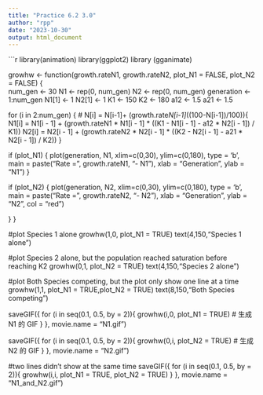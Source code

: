 ```yaml
---
title: "Practice 6.2 3.0"
author: "rpp"
date: "2023-10-30"
output: html_document
---
```


```r
library(animation)
library(ggplot2)
library (gganimate)


growhw <- function(growth.rateN1, growth.rateN2, plot_N1 = FALSE, plot_N2 = FALSE) {  
  num_gen <- 30
  N1 <- rep(0, num_gen)
  N2 <- rep(0, num_gen)
  generation <- 1:num_gen
  N1[1] <- 1
  N2[1] <- 1
  K1 <- 150
  K2 <- 180
  a12 <- 1.5
  a21 <- 1.5
  
  for (i in 2:num_gen) {
    # N[i]  = N[i-1]+ (growth.rate*N[i-1]*((100-N[i-1])/100)){
    N1[i] = N1[i - 1] + (growth.rateN1 * N1[i - 1] * ((K1 - N1[i - 1] - a12 * N2[i - 1]) / K1))
    N2[i] = N2[i - 1] + (growth.rateN2 * N2[i - 1] * ((K2 - N2[i - 1] - a21 * N2[i - 1]) / K2))
  }
  
  
  if (plot_N1) {
    plot(generation, N1, xlim=c(0,30), ylim=c(0,180), type = 'b', 
         main = paste("Rate =", growth.rateN1, "- N1"), xlab = "Generation", ylab = "N1")
  }
  
  if (plot_N2) {
    plot(generation, N2, xlim=c(0,30), ylim=c(0,180), type = 'b', 
         main = paste("Rate =", growth.rateN2, "- N2"), xlab = "Generation", ylab = "N2", col = "red")

    
  }
}



#plot Species 1 alone
growhw(1,0, plot_N1 = TRUE)
text(4,150,"Species 1 alone")

#plot Species 2 alone, but the population reached saturation before reaching K2
growhw(0,1, plot_N2 = TRUE)
text(4,150,"Species 2 alone")

#plot Both Species competing, but the plot only show one line at a time
growhw(1,1, plot_N1 = TRUE,plot_N2 = TRUE)
text(8,150,"Both Species competing")

saveGIF({
  for (i in seq(0.1, 0.5, by = 2)){
    growhw(i,0, plot_N1 = TRUE)  # 生成 N1 的 GIF
  }
}, movie.name = "N1.gif")

saveGIF({
  for (i in seq(0.1, 0.5, by = 2)){
    growhw(0,i, plot_N2 = TRUE)  # 生成 N2 的 GIF
  }
}, movie.name = "N2.gif")

#two lines didn't show at the same time 
saveGIF({
  for (i in seq(0.1, 0.5, by = 2)){
    growhw(i,i, plot_N1 = TRUE, plot_N2 = TRUE)
  }
}, movie.name = "N1_and_N2.gif")

